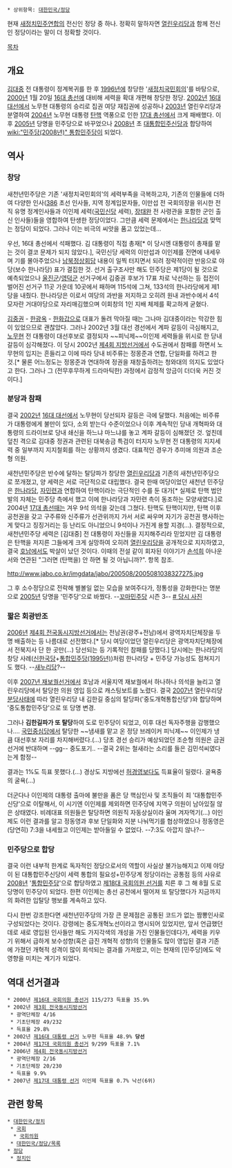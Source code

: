  * 상위항목: [[대한민국/정당]]


현재 [[새정치민주연합]]의 전신인 정당 중 하나. 정확히 말하자면 [[열린우리당]]과 함께 전신인 정당이라는 말이 더 정확할 것이다.

[[목차]]

== 개요 ==
[[김대중]] 전 대통령이 정계복귀를 한 후 [[1996년]]에 창당한 '[[새정치국민회의]]'를 바탕으로, [[2000년]] 1월 20일 [[16대 총선]]에 대비해 세력을 확대 개편해 창당한 정당. [[2002년]] [[16대 대선]]에서 노무현 대통령의 승리로 집권 여당 재집권에 성공하나 [[2003년]] 열린우리당과 분열하여 [[2004년]] 노무현 대통령 [[탄핵]] 역풍으로 인한 [[17대 총선]]에서 크게 패배했다. 이후 [[2005년]] 당명을 민주당으로 바꾸었으나 [[2008년]] 초 [[대통합민주신당]]과 합당하여 [[wiki:"민주당(2008년)" 통합민주당]]이 되었다. 

== 역사 ==
=== 창당 === 
새천년민주당은 기존 '새정치국민회의'의 세력부족을 극복하고자, 기존의 인물들에 더하여 다양한 인사([[386]] 초선 인사들, 지역 정계입문자들, 이만섭 전 국회의장을 위시한 전직 유명 정계인사들과 이인제 세력([[국민신당(대한민국)|국민신당]] 세력), [[장태완]] 전 사령관을 포함한 군인 출신 인사들)들을 영합하여 탄생한 정당이었다. 그만큼 세력 문제에서는 [[한나라당]]과 맞먹는 정당이 되었다. 그러나 이는 비극의 씨앗을 품고 있었는데…

우선, 16대 총선에서 석패했다. 김 대통령이 직접 총재[* 이 당시엔 대통령이 총재를 맡는 것이 결코 문제가 되지 않았다.], 국민신당 세력의 이만섭과 이인제를 전면에 내세우며 기를 몰아주었으나 [[남북정상회담]] 내용이 일찍 터지면서 되려 정략적이란 반응으로 야당(보수 한나라당) 표가 결집한 것. 선거 출구조사만 해도 민주당은 제1당이 될 것으로 예측되었으나 [[울진군]]/[[영덕군]] 선거구에서 김중권 후보가 17표 차로 낙선하는 등 접전이 벌어진 선거구 11곳 가운데 10곳에서 패하며 115석에 그쳐, 133석의 한나라당에게 제1당을 내줬다. 한나라당은 이로서 여당의 과반을 저지하고 오히려 원내 과반수에서 4석 모자란 거대야당으로 자리매김했으며 이회창의 1인 지배 체제를 확고하게 굳혔다. 

[[김중권]] - [[한광옥]] - [[한화갑]]으로 대표가 돌려 막아질 때는 그나마 김대중이라는 막강한 힘이 있었으므로 괜찮았다. 그러나 2002년 3월 대선 경선에서 계파 갈등이 극심해지고, [[노무현]] 전 대통령이 대선후보로 결정되자 ~~피닉제~~이인제 세력들을 위시로 한 당내 갈등이 심각해졌다. 이 당시 2002년 [[제4회 전국동시지방선거|제4회 지방선거]]에서 수도권에서 참패를 하면서 노무현의 입지는 흔들리고 이에 따라 당내 비주류는 정몽준과 연합, 단일화를 하려고 한 것.[* 물론 어느정도는 정몽준과 연대하여 정권을 재창출하려는 청와대의 의지도 있었다고 한다. 그러나 그 (전무후무하게 드라마틱한) 과정에서 감정적 앙금이 더더욱 커진 것이다.]

=== 분당과 참패 ===
결국 [[2002년]] [[16대 대선]]에서 노무현이 당선되자 갈등은 극에 달했다. 처음에는 비주류가 대통령에게 불만이 있다, 소외 받는다 수준이었으나 이후 계속적인 당내 개혁파와 대통령의 드라이브로 당내 쇄신을 하느냐 마느냐를 놓고 계파 갈등이 심해졌던 것. 엎친데 덮친 격으로 김대중 정권과 관련된 대북송금 특검이 터지자 노무현 전 대통령의 지지세력 중 일부까지 지지철회를 하는 상황까지 생겼다. 대표적인 경우가 추미애 의원과 조순형 의원.

새천년민주당은 반수에 달하는 탈당파가 창당한 [[열린우리당]]과 기존의 새천년민주당으로 쪼개졌고, 양 세력은 서로 극단적으로 대립했다. 결국 한때 여당이었던 새천년 민주당은 [[한나라당]], [[자민련]]과 연합하여 탄핵이라는 극단적인 수를 둔 대가[* 실제로 탄핵 법안 발의 자체는 민주당 측에서 했고 이에 한나라당과 자민련 측이 동조하는 모양새였다.]로 2004년 [[17대 총선]]때는 겨우 9석 의석을 갖는데 그쳤다. 탄핵도 탄핵이지만, 탄핵 이후 공천권을 갖고 구주류와 신주류가 선관위까지 가서 서로 싸우며 자기가 공천권 행사하는 게 맞다고 징징거리는 등 난리도 아니었으니 9석이나 가진게 용할 지경(…). 결정적으로, 새천년민주당 세력은 [김대중] 전 대통령이 자신들을 지지해주리라 믿었지만 김 대통령은 탄핵을 저지른 그들에게 크게 실망하여 오히려 [[열린우리당]]을 공개적으로 지지하였고, 결국 [[호남]]에서도 박살이 났던 것이다. 이때의 전설 같이 회자된 이야기가 [[손석희]] 아나운서와 연관된 "그러면 (탄핵을) 안 하면 될 것 아닙니까?". 항목 참조.

http://www.jabo.co.kr/imgdata/jabo/200508/2005081038327275.jpg

그 후 소수정당으로 전락해 별볼일 없는 모습을 보여주다가, 정통성을 강화한다는 명분으로 [[2005년]] 당명을 '민주당'으로 바꿨다. --[[꼬마민주당]] 시즌 3-- [http://www.hankyung.com/news/app/imgview.php?photoid=200506080978&aid=2005060807397&size=1 # 당시 사진]

=== 짧은 회광반조 === 
[[2006년]] [[제4회 전국동시지방선거]]에서는 전남권(광주+전남)에서 광역자치단체장을 두 명 배출하는 등 나름대로 선전했다.[* 당시 여당이었던 열린우리당은 광역자치단체장에서 전북지사 단 한 곳만(...) 당선되는 등 기록적인 참패를 당했다.] 당시에는 한나라당의 창당 사례([[신한국당]]+[[통합민주당(1995년)]])처럼 한나라당 + 민주당 가능성도 점쳐지기도 했다. --[[새누리당]]?-- 

이후 [[2007년 재보궐선거]]에서 호남과 서울지역 재보궐에서 하나하나 의석을 늘리고 열린우리당에서 탈당한 의원 영입 등으로 캐스팅보트를 노렸다. 결국 [[2007년]] 열린우리당 [[분당]]사태에 따라 열린우리당 내 김한길 중심의 탈당파('중도개혁통합신당')와 합당하며 '중도통합민주당'으로 또 당명 변경.

그러나 '''김한길파가 또 탈당'''하여 도로 민주당이 되었고, 이후 대선 독자주행을 감행했으나…. [[국민중심당]]에서 탈당한 ~~냄새를 맡고 온 정당 브레이커 피닉제~~ 이인제가 냉큼 대선후보 자리를 차지해버렸다.(…) 당초 경선 승리가 예상되었던 조순형 의원은 금권선거에 반대하며 --gg-- 중도포기.. --결국 2위는 철새라는 소리를 들은 김민석씨였다는게 함정-- 

결과는 1%도 득표 못했다.(…) 경상도 지방에선 [[허경영]]보다도 득표율이 밀렸다. 굴욕중의 굴욕(…)

더군다나 이인제의 대통령 출마에 불만을 품은 당 핵심인사 및 조직들이 죄 '대통합민주신당'으로 이탈해서, 이 시기엔 이인제를 제외하면 민주당에 지역구 의원이 남아있질 않은 상태였다. 비례대표 의원들은 탈당하면 의원직 자동상실이라 울며 겨자먹기(…) 이인제도 이런 결과를 알고 정동영과 후보 단일화와 지분 나눠먹기를 협상하였으나 정동영은 (당연히) 7:3을 내세웠고 이인제는 받아들일 수 없었다. --7:3도 아깝지 않나?--

=== 민주당으로 합당 ===
결국 이런 내부적 한계로 독자적인 정당으로서의 역할이 사실상 불가능해지고 이제 야당이 된 대통합민주신당이 세력 통합의 필요성+민주당계 정당이라는 공통점 등의 사유로 [[2008년]] '[[통합민주당]]'으로 합당하였고 [[제18대 국회의원 선거]]를 치른 후 그 해 8월 도로 당명이 민주당이 되었다. 한편 이인제는 총선 공천에서 떨어져 또 탈당했다가 지금까지의 화려한 입탈당 행보를 계속하고 있다. 

다시 한번 강조한다면 새천년민주당의 가장 큰 문제점은 공통된 코드가 없는 짬뽕인사로 구성되었다는 것이다. 강령에는 중도개혁노선이라고 명시되어 있었지만, 앞서 언급했던데로 새로 영입된 인사들만 해도 가지각색의 개성을 가진 인물들인데다가, 세력을 키우기 위해서 급하게 보수성향(혹은 급진 개혁적 성향)의 인물들도 많이 영입된 결과 기존에 가졌던 개혁적 성격이 많이 희석되는 결과를 가져왔고, 이는 현재의 [민주당]에도 악영향을 미치는 계기가 되었다.

== 역대 선거결과 ==
 * 2000년 [[제16대 국회의원 총선거]] 115/273 득표율 35.9%
 * 2002년 [[제3회 전국동시지방선거]] 
  * 광역단체장 4/16 
  * 기초단체장 49/232 
  * 득표율 29.8%
 * 2002년 [[제16대 대통령 선거]] 노무현 득표율 48.9% '''당선'''
 * 2004년 [[제17대 국회의원 총선거]] 9/299 득표율 7.1%
 * 2006년 [[제4회 전국동시지방선거]] 
  * 광역단체장 2/16 
  * 기초단체장 20/230 
  * 득표율 9.9%
 * 2007년 [[제17대 대통령 선거]] 이인제 득표율 0.7% 낙선(6위)

== 관련 항목 ==
 * [[대한민국/정치]]
  * [[국회]]
   * [[국회의원]]
  * [[대한민국/정당/목록]]
 * [[정당]]
  * [[정치인]]
